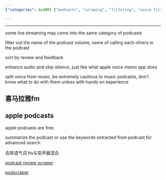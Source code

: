 ```yaml
---
{"categories": &id001 ["podcasts", "scraping", "filtering", "voice filtering", "gender", "pitch", "live streaming"], "category": "podcasts", "date": "2022-09-13 16:35:47", "description": "This article explores various methods for scraping and filtering podcasts. It discusses techniques like voice filtering by gender and pitch, live streaming, name filtering, review sorting, audio enhancement, and separating voices from music. The text also references popular platforms such as iTunes and Ximalaya FM. Additionally, it suggests using summarization or extracted keywords for advanced search capabilities. Related GitHub links are provided.", "tags": *id001, "title": "Scrape Podcasts, Filter Keywords, Convert Voices By Gender And Pitch"}

---
```


------

some live streaming may come into the same category of podcasts

filter out the name of the podcast volume, name of calling each others in the podcast

sort by review and feedback

enhance audio and skip slience, just like what apple voice memo app does

split voice from music, be extremely cautious to music podcasts, don't know what to do with them unless with hands on experience

## 喜马拉雅fm

## apple podcasts

apple podcasts are free.

summarize the podcast or use the keywords extracted from podcast for advanced search

去除语气词 tts与变声器混合

[podcast review scraper](https://github.com/amirandalibi/apple-podcasts-review-scraper)

[podscraper](https://github.com/justin/podscraper)

